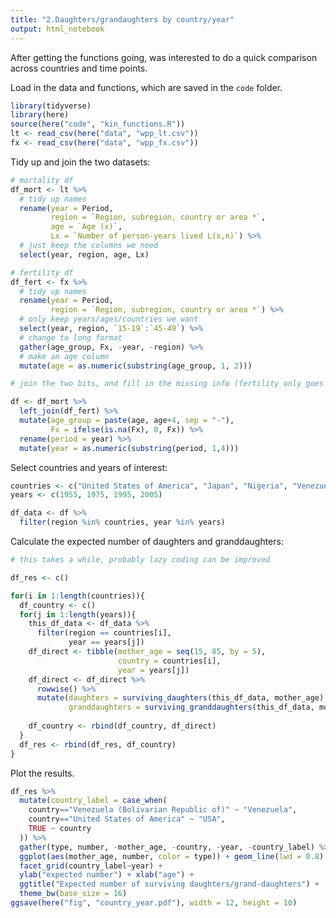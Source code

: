```yaml
---
title: "2.Daughters/grandaughters by country/year"
output: html_notebook
---
```


After getting the functions going, was interested to do a quick comparison across countries and time points.

Load in the data and functions, which are saved in the `code` folder.

```r
library(tidyverse)
library(here)
source(here("code", "kin_functions.R"))
lt <- read_csv(here("data", "wpp_lt.csv"))
fx <- read_csv(here("data", "wpp_fx.csv"))
```
Tidy up and join the two datasets:

```r
# mortality df
df_mort <- lt %>% 
  # tidy up names
  rename(year = Period,
         region = `Region, subregion, country or area *`,
         age = `Age (x)`, 
         Lx = `Number of person-years lived L(x,n)`) %>% 
  # just keep the columns we need
  select(year, region, age, Lx)

# fertility df
df_fert <- fx %>% 
  # tidy up names
  rename(year = Period,
         region = `Region, subregion, country or area *`) %>% 
  # only keep years/ages/countries we want
  select(year, region, `15-19`:`45-49`) %>% 
  # change to long format
  gather(age_group, Fx, -year, -region) %>% 
  # make an age column 
  mutate(age = as.numeric(substring(age_group, 1, 2)))

# join the two bits, and fill in the missing info (fertility only goes to age 49)

df <- df_mort %>% 
  left_join(df_fert) %>% 
  mutate(age_group = paste(age, age+4, sep = "-"),
         Fx = ifelse(is.na(Fx), 0, Fx)) %>% 
  rename(period = year) %>% 
  mutate(year = as.numeric(substring(period, 1,4)))

```

Select countries and years of interest:

```r
countries <- c("United States of America", "Japan", "Nigeria", "Venezuela (Bolivarian Republic of)")
years <- c(1955, 1975, 1995, 2005)

df_data <- df %>% 
  filter(region %in% countries, year %in% years)
```

Calculate the expected number of daughters and granddaughters:

```r
# this takes a while, probably lazy coding can be improved

df_res <- c()

for(i in 1:length(countries)){
  df_country <- c()
  for(j in 1:length(years)){
    this_df_data <- df_data %>% 
      filter(region == countries[i],
             year == years[j])
    df_direct <- tibble(mother_age = seq(15, 85, by = 5),
                        country = countries[i],
                        year = years[j])
    df_direct <- df_direct %>% 
      rowwise() %>% 
      mutate(daughters = surviving_daughters(this_df_data, mother_age),
             granddaughters = surviving_granddaughters(this_df_data, mother_age))
    
    df_country <- rbind(df_country, df_direct)
  }
  df_res <- rbind(df_res, df_country)
}
```

Plot the results.

```r
df_res %>% 
  mutate(country_label = case_when(
    country=="Venezuela (Bolivarian Republic of)" ~ "Venezuela",
    country=="United States of America" ~ "USA",
    TRUE ~ country
  )) %>% 
  gather(type, number, -mother_age, -country, -year, -country_label) %>% 
  ggplot(aes(mother_age, number, color = type)) + geom_line(lwd = 0.8) +
  facet_grid(country_label~year) + 
  ylab("expected number") + xlab("age") +
  ggtitle("Expected number of surviving daughters/grand-daughters") + 
  theme_bw(base_size = 16) 
ggsave(here("fig", "country_year.pdf"), width = 12, height = 10)
```

